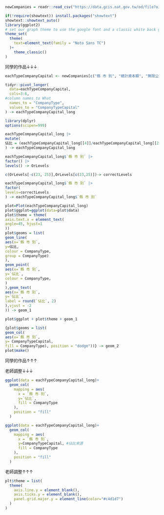 ```r
newCompanies = readr::read_csv("https://data.gcis.nat.gov.tw/od/file?oid=8B227133-FFAB-4218-963C-21846226B750")
```

```r
if(!require(showtext)) install.packages("showtext")
showtext::showtext_auto()
library(ggplot2)
# set our graph theme to use the google font and a classic white back ground
theme_set(
  theme(
    text=element_text(family = "Noto Sans TC")
  )+
    theme_classic()
)
```

同學的作品↓↓↓
```r
eachTypeCompanyCapital <- newCompanies[c("縣 市 別", "總計資本額", "無限公司資本額", "兩合公司資本額", "有限公司資本額", "股份有限公司資本額")]

tidyr::pivot_longer(
  data=eachTypeCompanyCapital,
  cols=3:6,
#column names to What
  names_to = "CompanyType",
  values_to = "CompanyTypeCapital"
) -> eachTypeCompanyCapital_long

library(dplyr)
options(scipen=999)

eachTypeCompanyCapital_long |>
mutate(
佔比 = (eachTypeCompanyCapital_long[[4]]/eachTypeCompanyCapital_long[[2]])*100
) -> eachTypeCompanyCapital_long

eachTypeCompanyCapital_long$`縣 市 別` |>
factor() |>
levels() -> OrLevels

c(OrLevels[-c(23, 25)],OrLevels[c(23,25)])-> correctLevels

eachTypeCompanyCapital_long$`縣 市 別` |>
factor(
levels=correctLevels
) -> eachTypeCompanyCapital_long$`縣 市 別`

plot=Plot(eachTypeCompanyCapital_long)
plot$ggplot=ggplot(data=plot$data)
plot$theme = theme(
axis.text.x = element_text(
angle=45, hjust=1
))
plot$geoms = list(
geom_line(
aes(x=`縣 市 別`,
y=佔比,
colour = CompanyType,
group = CompanyType)
),
geom_point(
aes(x=`縣 市 別`,
y=`佔比`,
colour = CompanyType,
)
),geom_text(
aes(x=`縣 市 別`,
y=`佔比`,
label = round(`佔比`, 2)
),vjust = -2
)) -> geom_1

plot$ggplot + plot$theme + geom_1

{plot$geoms = list(
geom_col(
aes(x=`縣 市 別`,
y= CompanyTypeCapital,
fill = CompanyType), position = "dodge"))} -> geom_2
plot$make()
```
同學的作品↑↑↑

老師調整↓↓↓
```r
ggplot(data = eachTypeCompanyCapital_long)+
  geom_col(
    mapping = aes(
      x = `縣 市 別`,
      y=`佔比`,
      fill = CompanyType
    ),
    position = "fill"
  )

ggplot(data = eachTypeCompanyCapital_long)+
  geom_col(
    mapping = aes(
      x = `縣 市 別`,
      y=CompanyTypeCapital, #佔比來源
      fill = CompanyType
    ),
    position = "fill"
  )
```
老師調整↑↑↑

```r

plt$theme = list(
  theme(
    axis.line.y = element_blank(),
    axis.ticks.y = element_blank(),
    panel.grid.major.y = element_line(color="#c4d1d7")
  )
)
```





